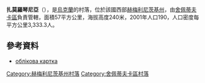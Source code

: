 {{coord|50|18|40|N|27|17|50|E|scale:30000|display=title}}

'''扎莫羅琴尼亞'''（{{lang-uk|Заморочення}}），是[[烏克蘭|烏克蘭]]的村落，位於該國西部[[赫梅利尼茨基州|赫梅利尼茨基州]]，由[[舍佩蒂夫卡區|舍佩蒂夫卡區]]負責管轄，面積57平方公里，海拔高度240米，2001年人口190，人口密度每平方公里3,333.3人。

==參考資料==
*[http://gska2.rada.gov.ua/pls/z7502/A005?rdat1=11.04.2015&rf7571=37206 облікова картка]{{dead link|date=2018年3月 |bot=InternetArchiveBot |fix-attempted=yes }}

{{DEFAULTSORT:Заморочення}}
[[Category:赫梅利尼茨基州村落|Category:赫梅利尼茨基州村落]]
[[Category:舍佩蒂夫卡區村落|Category:舍佩蒂夫卡區村落]]


{{Khmelnytskyi-geo-stub}}